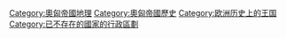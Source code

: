 [[Category:奧匈帝國地理|Category:奧匈帝國地理]]
[[Category:奧匈帝國歷史|Category:奧匈帝國歷史]]
[[Category:欧洲历史上的王国|Category:欧洲历史上的王国]]
[[Category:已不存在的國家的行政區劃|Category:已不存在的國家的行政區劃]]